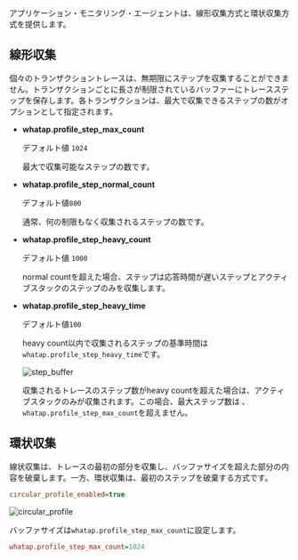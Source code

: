 アプリケーション・モニタリング・エージェントは、線形収集方式と環状収集方式を提供します。

## 線形収集

個々のトランザクショントレースは、無期限にステップを収集することができません。トランザクションごとに長さが制限されているバッファーにトレースステップを保存します。各トランザクションは、最大で収集できるステップの数がオプションとして指定されます。

- **whatap.profile_step_max_count**

  デフォルト値 `1024`

  最大で収集可能なステップの数です。

- **whatap.profile_step_normal_count**

  デフォルト値`800`

  通常、何の制限もなく収集されるステップの数です。

- **whatap.profile_step_heavy_count**

  デフォルト値 `1000`

  normal countを超えた場合、ステップは応答時間が遅いステップとアクティブスタックのステップのみを収集します。

- **whatap.profile_step_heavy_time**

  デフォルト値`100`

  heavy count以内で収集されるステップの基準時間は`whatap.profile_step_heavy_time`です。

  ![step_buffer](https://img.whatap.io/media/agent_java/data/step_buffer.png) 

  収集されるトレースのステップ数がheavy countを超えた場合は、アクティブスタックのみが収集されます。この場合、最大ステップ数は 、`whatap.profile_step_max_count`を超えません。

## 環状収集

線状収集は、トレースの最初の部分を収集し、バッファサイズを超えた部分の内容を破棄します。一方、環状収集は、最初のステップを破棄する方式です。 

```ini
circular_profile_enabled=true
```

![circular_profile](https://img.whatap.io/media/agent_java/data/circular_profile.png)

バッファサイズは`whatap.profile_step_max_count`に設定します。

```ini
whatap.profile_step_max_count=1024
```

